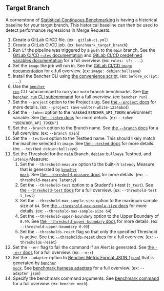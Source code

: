
## Target Branch

A cornerstone of [Statistical Continuous Benchmarking][statistical continuous benchmarking]
is having a historical baseline for your target branch.
This historical baseline can then be used to detect performance regressions in Merge Requests.

<TargetBranchCode />

1. Create a GitLab CI/CD file.
   (ex: `.gitlab-ci.yml`)
2. Create a GitLab CI/CD job.
   (ex: `benchmark_target_branch`)
3. Run `if` the pipeline was triggered by a `push` to the `main` branch.
   See the [GitLab CI/CD `rules` documentation][gitlab ci cd rules]
   and [GitLab CI/CD predefined variables documentation][gitlab ci cd redefined variables] for a full overview.
   (ex: `rules: if: ...`)
4. Set the `image` the job will run in.
   See the [GitLab CI/CD `image` documentation][gitlab ci cd image]
   for a full overview.
   (ex: `image: debian:bullseye`)
5. Install the Bencher CLI using [the convenience script][install bencher cli].
   (ex: `before_script: ...`)
6. Use the <code><a href="/docs/explanation/bencher-run/">bencher run</a></code> CLI subcommand
   to run your `main` branch benchmarks.
   See [the `bencher run` CLI subcommand][bencher run] for a full overview.
   (ex: `bencher run`)
7. Set the `--project` option to the Project slug.
   See [the `--project` docs][project option] for more details.
   (ex: `--project save-walter-white-1234abcd`)
8. Set the `--token` option to the masked `BENCHER_API_TOKEN` environment variable.
   See [the `--token` docs][token option] for more details.
   (ex: `--token "$BENCHER_API_TOKEN"`)
9.  Set the `--branch` option to the Branch name.
   See [the `--branch` docs][branch option] for a full overview.
   (ex: `--branch main`)
10. Set the `--testbed` option to the Testbed name.
   This should likely match the machine selected in `image`.
   See [the `--tested` docs][testbed option] for more details.
   (ex: `--testbed debian:bullseye`)
11. Set the Threshold for the `main` Branch, `debian:bullseye` Testbed, and `latency` Measure:
    1. Set the `--threshold-measure` option to the built-in `latency` Measure that is generated by <code><a href="/docs/reference/bencher-metric-format/#bencher-mock">bencher mock</a></code>.
    See [the `--threshold-measure` docs][threshold measure option] for more details.
    (ex: `--threshold-measure latency`)
    2. Set the `--threshold-test` option to a Student's t-test (`t_test`).
    See [the `--threshold-test` docs][threshold test option] for a full overview.
    (ex: `--threshold-test t_test`)
    3. Set the `--threshold-max-sample-size` option to the maximum sample size of `64`.
    See [the `--threshold-max-sample-size` docs][threshold max sample size] for more details.
    (ex: `--threshold-max-sample-size 64`)
    4. Set the `--threshold-upper-boundary` option to the Upper Boundary of `0.99`.
    See [the `--threshold-upper-boundary` docs][threshold upper boundary] for more details.
    (ex: `--threshold-upper-boundary 0.99`)
    5. Set the `--thresholds-reset` flag so that only the specified Threshold is active.
    See [the `--thresholds-reset` docs][thresholds reset] for a full overview.
    (ex: `--thresholds-reset`)
12. Set the `--err` flag to fail the command if an Alert is generated.
   See [the `--err` docs][alert err] for a full overview.
   (ex: `--err`)
13. Set the `--adapter` option to [Bencher Metric Format JSON (`json`)][bmf] that is generated by <code><a href="/docs/reference/bencher-metric-format/#bencher-mock">bencher mock</a></code>.
   See [benchmark harness adapters][adapter json] for a full overview.
   (ex: `--adapter json`)
14. Specify the benchmark command arguments.
    See [benchmark command][command argument] for a full overview.
    (ex: `bencher mock`)

[gitlab ci cd rules]: https://docs.gitlab.com/ee/ci/jobs/job_control.html#common-if-clauses-for-rules
[gitlab ci cd redefined variables]: https://docs.gitlab.com/ee/ci/variables/predefined_variables.html
[gitlab ci cd image]: https://docs.gitlab.com/ee/ci/yaml/index.html#image

[statistical continuous benchmarking]: /docs/how-to/track-benchmarks/#statistical-continuous-benchmarking
[install bencher cli]: /docs/how-to/install-cli/#install-cli-with-script
[bencher run]: /docs/explanation/bencher-run/
[project option]: /docs/explanation/bencher-run/#--project-project
[token option]: /docs/explanation/bencher-run/#--token-token
[branch option]: /docs/explanation/branch-selection/#--branch-branch
[testbed option]: /docs/explanation/bencher-run/#--testbed-testbed
[threshold measure option]: /docs/explanation/thresholds/#--threshold-measure-measure
[threshold test option]: /docs/explanation/thresholds/#--threshold-test-test
[threshold max sample size]: /docs/explanation/thresholds/#--threshold-max-sample-size-size
[threshold upper boundary]: /docs/explanation/thresholds/#--threshold-upper-boundary-boundary
[thresholds reset]: /docs/explanation/thresholds/#--thresholds-reset
[alert err]: /docs/explanation/thresholds/#--err
[bmf]: /docs/reference/bencher-metric-format/
[adapter json]: /docs/explanation/adapters/#-json
[command argument]: /docs/explanation/bencher-run/#benchmark-command